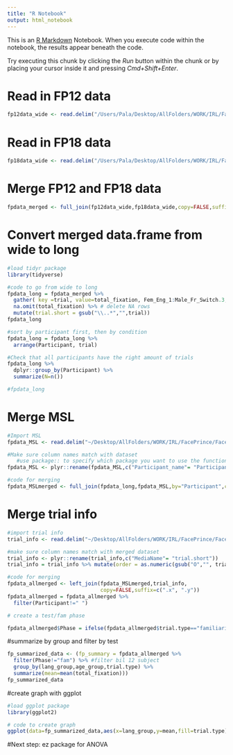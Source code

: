 ```yaml
---
title: "R Notebook"
output: html_notebook
---
```


This is an [R Markdown](http://rmarkdown.rstudio.com) Notebook. When you execute code within the notebook, the results appear beneath the code. 

Try executing this chunk by clicking the *Run* button within the chunk or by placing your cursor inside it and pressing *Cmd+Shift+Enter*. 



# Read in FP12 data
```r
fp12data_wide <- read.delim("/Users/Pala/Desktop/AllFolders/WORK/IRL/FacePrince/FacePrince-master/FP12_Feb2018_data.csv",header=TRUE, sep="," ,na.strings = "-")
```
# Read in FP18 data
```r
fp18data_wide <- read.delim("/Users/Pala/Desktop/AllFolders/WORK/IRL/FacePrince/FacePrince-master/FP18_May2018_data.csv",header=TRUE, sep="," ,na.strings = "-")
```
# Merge FP12 and FP18 data
```r
fpdata_merged <- full_join(fp12data_wide,fp18data_wide,copy=FALSE,suffix=c(".x", ".y"))
```
# Convert merged data.frame from wide to long
```r

#load tidyr package
library(tidyverse)

#code to go from wide to long
fpdata_long = fpdata_merged %>% 
  gather( key =trial, value=total_fixation, Fem_Eng_1:Male_Fr_Switch.3, factor_key=TRUE) %>%
  na.omit(total_fixation) %>% # delete NA rows
  mutate(trial.short = gsub("\\..*","",trial))
fpdata_long

#sort by participant first, then by condition
fpdata_long = fpdata_long %>% 
  arrange(Participant, trial)

#Check that all participants have the right amount of trials
fpdata_long %>%
  dplyr::group_by(Participant) %>%
  summarize(N=n())

#fpdata_long
```
# Merge MSL


```r
#Import MSL
fpdata_MSL <- read.delim("~/Desktop/AllFolders/WORK/IRL/FacePrince/FacePrince-master/FP_MSL.csv",header=TRUE, sep="," )

#Make sure column names match with dataset
   #use package:: to specify which package you want to use the function from
fpdata_MSL <- plyr::rename(fpdata_MSL,c("Participant_name"= "Participant"))

#code for merging
fpdata_MSLmerged <- full_join(fpdata_long,fpdata_MSL,by="Participant",copy=FALSE,suffix=c(".x", ".y")) #Ask Esther about x y and levels
```
# Merge trial info
```r
#import trial info
trial_info <- read.delim("~/Desktop/AllFolders/WORK/IRL/FacePrince/FacePrince-master/LittlePrince_TrialInfo.csv",header=TRUE, sep="," )

#make sure column names match with merged dataset
trial_info <- plyr::rename(trial_info,c("MediaName"= "trial.short"))
trial_info = trial_info %>% mutate(order = as.numeric(gsub("O","", trial.order))) 

#code for merging
fpdata_allmerged <- left_join(fpdata_MSLmerged,trial_info,
                              copy=FALSE,suffix=c(".x", ".y"))
fpdata_allmerged = fpdata_allmerged %>%
  filter(Participant!=" ")

# create a test/fam phase

fpdata_allmerged$Phase = ifelse(fpdata_allmerged$trial.type=="familiarization","fam","test")
```
#summarize by group and filter by test
```r
fp_summarized_data <- (fp_summary = fpdata_allmerged %>% 
  filter(Phase!="fam") %>% #filter bil 12 subject
  group_by(lang_group,age_group,trial.type) %>% 
  summarize(mean=mean(total_fixation)))
fp_summarized_data
```
#create graph with ggplot
```r
#load ggplot package
library(ggplot2)

# code to create graph
ggplot(data=fp_summarized_data,aes(x=lang_group,y=mean,fill=trial.type))+geom_bar(colour="black",stat="identity",position="dodge")+facet_grid(.~age_group)+ scale_fill_manual("trial.type", values = c("test.same"= "cornflowerblue", "test.switch" = "royalblue4"))+ylab("Looking time (s)")+xlab("")+ggtitle("   Preliminary Results")+theme_bw(base_size = 17)+theme(axis.text.x = element_text(angle = 45, hjust = 1))
```
#Next step: ez package for ANOVA


